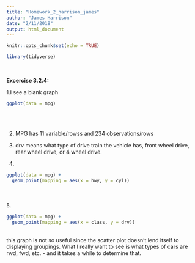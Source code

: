 ```yaml
---
title: "Homework_2_harrison_james"
author: "James Harrison"
date: "2/11/2018"
output: html_document
---
```


```r
knitr::opts_chunk$set(echo = TRUE)
```

```r
library(tidyverse)
```

<br>

<b>Excercise 3.2.4:</b><br>

1.I see a blank graph<br>
```r
ggplot(data = mpg)
```
<br><br>

2. MPG has 11 variable/rowss and 234 observations/rows<br>

3. drv means what type of drive train the vehicle has, front wheel drive, rear wheel drive, or 4 wheel drive.<br>

4. <br>
```r
ggplot(data = mpg) +
  geom_point(mapping = aes(x = hwy, y = cyl))
```
<br>
<br>
5. <br>
```r
ggplot(data = mpg) +
  geom_point(mapping = aes(x = class, y = drv))
```
<br>this graph is not so useful since the scatter plot doesn't lend itself to displaying groupings. What I really want to see is what types of cars are rwd, fwd, etc. - and it takes a while to determine that.<br><br>





